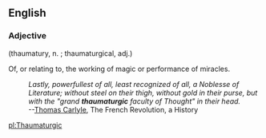 ==English==


=== Adjective ===
(thaumatury, n. ;  thaumaturgical, adj.)


Of, or relating to, the working of magic or performance of miracles.
: ''Lastly, powerfullest of all, least recognized of all, a Noblesse of Literature; without steel on their thigh, without gold in their purse, but with the "grand '''thaumaturgic''' faculty of Thought" in their head.''
: --[[w:Thomas Carlyle|Thomas Carlyle]], The French Revolution, a History

[[pl:Thaumaturgic]]